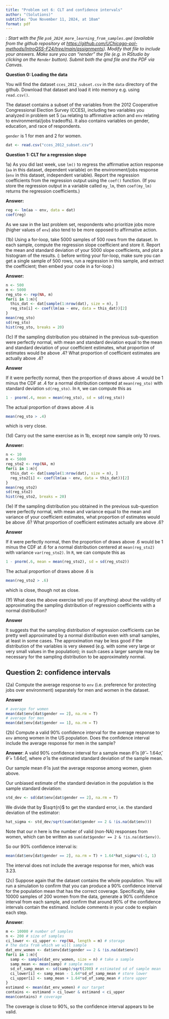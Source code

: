 ```yaml
---
title: "Problem set 6: CLT and confidence intervals"
author: "(Solutions)"
subtitle: "Due November 11, 2024, at 10am"
format: pdf
---
```


\def\E{{\textrm E}}
\def\V{{\textrm V}}

*\textsc{Note}: Start with the file `ps6_2024_more_learning_from_samples.qmd` (available from the github repository at <https://github.com/UChicago-pol-methods/IntroQSS-F24/tree/main/assignments>). Modify that file to include your answers. Make sure you can "render" the file (e.g. in RStudio by clicking on the `Render` button). Submit both the qmd file and the PDF via Canvas.* 

**Question 0: Loading the data**

You will find the dataset `cces_2012_subset.csv` in the `data` directory of the github. Download that dataset and load it into memory e.g. using `read.csv()`.

The dataset contains a subset of the variables from the 2012 Cooperative Congressional Election Survey (CCES), including two variables you analyzed in problem set 5 (`aa` relating to affirmative action and `env` relating to environmental/jobs tradeoffs). It also contains variables on gender, education, and race of respondents. 

`gender` is 1 for men and 2 for women.

```r
dat <- read.csv("cces_2012_subset.csv")
```

\vspace{.5in} 

**Question 1: CLT for a regression slope**

1a) As you did last week, use `lm()` to regress the affirmative action response (`aa` in this dataset, dependent variable) on the environment/jobs response (`env` in this dataset, independent variable). Report the regression coefficients from the regression output using the `coef()` function. (If you store the regression output in a variable called `my_lm`, then `coef(my_lm)` returns the regression coefficients.) 

**Answer:**

```r
reg <- lm(aa ~ env, data = dat)
coef(reg)
```

As we saw in the last problem set, respondents who prioritize jobs more (higher values of `env`) also tend to be more opposed to affirmative action. 

\vspace{.5in}


(1b) Using a for-loop, take 5000 samples of 500 rows from the dataset. In each sample, compute the regression slope coefficient and store it. Report the mean and standard deviation of your 5000 slope coefficients, and plot a histogram of the results. (\textsc{Hint}: before writing your for-loop, make sure you can get a single sample of 500 rows, run a regression in this sample, and extract the coefficient; then embed your code in a for-loop.)

**Answer:**

```r
n <- 500
m <- 5000
reg_sto <- rep(NA, m)
for(i in 1:m){
  this_dat <- dat[sample(1:nrow(dat), size = n), ]
  reg_sto[i] <- coef(lm(aa ~ env, data = this_dat))[2]
}
mean(reg_sto)
sd(reg_sto)
hist(reg_sto, breaks = 20)
```

(1c) If the sampling distribution you obtained in the previous sub-question were perfectly normal, with mean and standard deviation equal to the mean and standard deviation of your coefficient estimates, what proportion of estimates would be above .4? What proportion of coefficient estimates are actually above .4? 

**Answer**

If it were perfectly normal, then the proportion of draws above .4 would be 1 minus the CDF at .4 for a normal distribution centered at `mean(reg_sto)` with standard deviation `sd(reg_sto)`. In `R`, we can compute this as

```r
1 - pnorm(.4, mean = mean(reg_sto), sd = sd(reg_sto))
```

The actual proportion of draws above .4 is 

```r
mean(reg_sto > .4)
```
which is very close.

(1d) Carry out the same exercise as in 1b, except now sample only 10 rows. 

**Answer:**

```r
n <- 10
m <- 5000
reg_sto2 <- rep(NA, m)
for(i in 1:m){
  this_dat <- dat[sample(1:nrow(dat), size = n), ]
  reg_sto2[i] <- coef(lm(aa ~ env, data = this_dat))[2]
}
mean(reg_sto2)
sd(reg_sto2)
hist(reg_sto2, breaks = 20)
```

(1e) If the sampling distribution you obtained in the previous sub-question were perfectly normal, with mean and variance equal to the mean and variance of your coefficient estimates, what proportion of estimates would be above .6? What proportion of coefficient estimates actually are above .6?

**Answer**

If it were perfectly normal, then the proportion of draws above .6 would be 1 minus the CDF at .6 for a normal distribution centered at `mean(reg_sto2)` with variance `var(reg_sto2)`. In `R`, we can compute this as

```r
1 - pnorm(.6, mean = mean(reg_sto2), sd = sd(reg_sto2))
```

The actual proportion of draws above .6 is 

```r
mean(reg_sto2 > .6)
```
which is close, though not as close. 

(1f) What does the above exercise tell you (if anything) about the validity of approximating the sampling distribution of regression coefficients with a normal distribution? 

**Answer**

It suggests that the sampling distribution of regression coefficients can be pretty well approximated by a normal distribution even with small samples, at least in some cases. The approximation may be less good if the distribution of the variables is very skewed (e.g. with some very large or very small values in the population); in such cases a larger sample may be necessary for the sampling distribution to be approximately normal.


\vspace{.5in}


## Question 2: confidence intervals

(2a) Compute the average response to `env` (i.e. preference for protecting jobs over environment) separately for men and women in the dataset.

**Answer**

```r
# average for women
mean(dat$env[dat$gender == 2], na.rm = T)
# average for men
mean(dat$env[dat$gender == 1], na.rm = T)
```


(2b) Compute a valid 90% confidence interval for the average response to `env` among women in the US population. Does the confidence interval include the average response for men in the sample?

**Answer**: A valid 90% confidence interval for a sample mean $\hat{\theta}$ is $[\hat{\theta} - 1.64 \hat{\sigma}, \hat{\theta} + 1.64 \hat{\sigma}]$, where $\hat{\sigma}$ is the estimated standard deviation of the sample mean.

Our sample mean $\hat{\theta}$ is just the average response among women, given above.

Our unbiased estimate of the standard deviation in the population is the sample standard deviation:  

```r
std_dev <- sd(dat$env[dat$gender == 2], na.rm = T)
```

We divide that by $\sqrt{n}$ to get the standard error, i.e. the standard deviation of the estimator:

```r
hat_sigma <- std_dev/sqrt(sum(dat$gender == 2 & !is.na(dat$env)))
```

Note that our $n$ here is the number of valid (non-NA) responses from women, which can be written as  `sum(dat$gender == 2 & !is.na(dat$env))`.

So our 90% confidence interval is: 
```r
mean(dat$env[dat$gender == 2], na.rm = T) + 1.64*hat_sigma*c(-1, 1)
```

The interval does not include the average response for men, which was 3.23.


(2c) Suppose again that the dataset contains the whole population. You will run a simulation to confirm that you can produce a 90% confidence interval for the population mean that has the correct coverage. Specifically, take 10000 samples of 200 women from the data, generate a 90% confidence interval from each sample, and confirm that around 90% of the confidence intervals contain the estimand. Include comments in your code to explain each step.

**Answer**:

```r
m <- 10000 # number of samples
n <- 200 # size of samples
ci_lower <- ci_upper <- rep(NA, length = m) # storage
# the data from which we will sample
dat_env_women <- dat$env[dat$gender == 2 & !is.na(dat$env)] 
for(i in 1:m){
  samp <- sample(dat_env_women, size = n) # take a sample
  samp_mean <- mean(samp) # sample mean
  sd_of_samp_mean <- sd(samp)/sqrt(200) # estimated sd of sample mean
  ci_lower[i] <- samp_mean - 1.64*sd_of_samp_mean # store lower 
  ci_upper[i] <- samp_mean + 1.64*sd_of_samp_mean # store upper
}
estimand <- mean(dat_env_women) # our target
contains <- estimand > ci_lower & estimand < ci_upper 
mean(contains) # coverage
```

The coverage is close to 90%, so the confidence interval appears to be valid.

